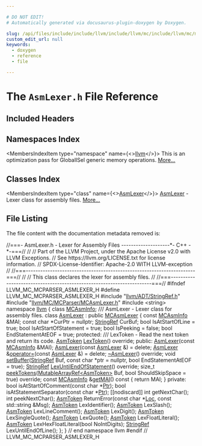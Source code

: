 ```yaml
---

# DO NOT EDIT!
# Automatically generated via docusaurus-plugin-doxygen by Doxygen.

slug: /api/files/include/include/llvm/include/llvm/mc/include/llvm/mc/mcparser/asmlexer-h
custom_edit_url: null
keywords:
  - doxygen
  - reference
  - file

---
```





# The `AsmLexer.h` File Reference

<DoxygenPage pluginConfig={pluginConfig}>



## Included Headers

<IncludesList>
<IncludesListItem
  filePath="llvm/ADT/StringRef.h"
  permalink="/docs/api/files/include/include/llvm/include/llvm/adt/stringref-h"
  isLocal="true" />
<IncludesListItem
  filePath="llvm/MC/MCParser/MCAsmLexer.h"
  permalink="/docs/api/files/include/include/llvm/include/llvm/mc/include/llvm/mc/mcparser/mcasmlexer-h"
  isLocal="true" />
<IncludesListItem
  filePath="string"
  permalink=""
  isLocal="false" />
</IncludesList>

## Namespaces Index

<MembersIndex>

<MembersIndexItem
  type="namespace"
  name={<><a href="/docs/api/namespaces/llvm">llvm</a></>}>
This is an optimization pass for GlobalISel generic memory operations. <a href="/docs/api/namespaces/llvm/#details">More...</a>
</MembersIndexItem>

</MembersIndex>

## Classes Index

<MembersIndex>

<MembersIndexItem
  type="class"
  name={<><a href="/docs/api/classes/llvm/asmlexer">AsmLexer</a></>}>
<a href="/docs/api/classes/llvm/asmlexer">AsmLexer</a> - Lexer class for assembly files. <a href="/docs/api/classes/llvm/asmlexer/#details">More...</a>
</MembersIndexItem>

</MembersIndex>


## File Listing

The file content with the documentation metadata removed is:

<ProgramListing>

<Link id="l00001" /><CodeLine lineNumber="1"><span class="doxyHighlightComment">//===- AsmLexer.h - Lexer for Assembly Files --------------------&#42;- C++ -&#42;-===//</span></CodeLine>
<Link id="l00002" /><CodeLine lineNumber="2"><span class="doxyHighlightComment">//</span></CodeLine>
<Link id="l00003" /><CodeLine lineNumber="3"><span class="doxyHighlightComment">// Part of the LLVM Project, under the Apache License v2.0 with LLVM Exceptions.</span></CodeLine>
<Link id="l00004" /><CodeLine lineNumber="4"><span class="doxyHighlightComment">// See https://llvm.org/LICENSE.txt for license information.</span></CodeLine>
<Link id="l00005" /><CodeLine lineNumber="5"><span class="doxyHighlightComment">// SPDX-License-Identifier: Apache-2.0 WITH LLVM-exception</span></CodeLine>
<Link id="l00006" /><CodeLine lineNumber="6"><span class="doxyHighlightComment">//</span></CodeLine>
<Link id="l00007" /><CodeLine lineNumber="7"><span class="doxyHighlightComment">//===----------------------------------------------------------------------===//</span></CodeLine>
<Link id="l00008" /><CodeLine lineNumber="8"><span class="doxyHighlightComment">//</span></CodeLine>
<Link id="l00009" /><CodeLine lineNumber="9"><span class="doxyHighlightComment">// This class declares the lexer for assembly files.</span></CodeLine>
<Link id="l00010" /><CodeLine lineNumber="10"><span class="doxyHighlightComment">//</span></CodeLine>
<Link id="l00011" /><CodeLine lineNumber="11"><span class="doxyHighlightComment">//===----------------------------------------------------------------------===//</span></CodeLine>
<Link id="l00012" /><CodeLine lineNumber="12"></CodeLine>
<Link id="l00013" /><CodeLine lineNumber="13"><span class="doxyHighlightPreprocessor">#ifndef LLVM&#95;MC&#95;MCPARSER&#95;ASMLEXER&#95;H</span></CodeLine>
<Link id="l00014" /><CodeLine lineNumber="14"><span class="doxyHighlightPreprocessor">#define LLVM&#95;MC&#95;MCPARSER&#95;ASMLEXER&#95;H</span></CodeLine>
<Link id="l00015" /><CodeLine lineNumber="15"></CodeLine>
<Link id="l00016" /><CodeLine lineNumber="16"><span class="doxyHighlightPreprocessor">#include &quot;<a href="/docs/api/files/include/include/llvm/include/llvm/adt/stringref-h">llvm/ADT/StringRef.h</a>&quot;</span></CodeLine>
<Link id="l00017" /><CodeLine lineNumber="17"><span class="doxyHighlightPreprocessor">#include &quot;<a href="/docs/api/files/include/include/llvm/include/llvm/mc/include/llvm/mc/mcparser/mcasmlexer-h">llvm/MC/MCParser/MCAsmLexer.h</a>&quot;</span></CodeLine>
<Link id="l00018" /><CodeLine lineNumber="18"><span class="doxyHighlightPreprocessor">#include &lt;string&gt;</span></CodeLine>
<Link id="l00019" /><CodeLine lineNumber="19"></CodeLine>
<Link id="l00020" /><CodeLine lineNumber="20"><span class="doxyHighlightKeyword">namespace </span><span class="doxyHighlight"><a href="/docs/api/namespaces/llvm">llvm</a> &#123;</span></CodeLine>
<Link id="l00021" /><CodeLine lineNumber="21"></CodeLine>
<Link id="l00022" /><CodeLine lineNumber="22"><span class="doxyHighlightKeyword">class </span><span class="doxyHighlight"><a href="/docs/api/classes/llvm/mcasminfo">MCAsmInfo</a>;</span></CodeLine>
<Link id="l00023" /><CodeLine lineNumber="23"></CodeLine>
<Link id="l00024" /><CodeLine lineNumber="24"><span class="doxyHighlightComment">/// AsmLexer - Lexer class for assembly files.</span></CodeLine>
<Link id="l00025" /><CodeLine lineNumber="25" lineLink="/docs/api/classes/llvm/asmlexer"><span class="doxyHighlightKeyword">class </span><span class="doxyHighlight"><a href="/docs/api/classes/llvm/asmlexer/#a2cf3180e209a3079c3c08ab8c818a9ae">AsmLexer</a> : </span><span class="doxyHighlightKeyword">public</span><span class="doxyHighlight"> <a href="/docs/api/classes/llvm/mcasmlexer/#a8cc9a9558fc4a9b798c4e4e678a10d83">MCAsmLexer</a> &#123;</span></CodeLine>
<Link id="l00026" /><CodeLine lineNumber="26"><span class="doxyHighlight">  </span><span class="doxyHighlightKeyword">const</span><span class="doxyHighlight"> <a href="/docs/api/classes/llvm/mcasminfo">MCAsmInfo</a> &amp;MAI;</span></CodeLine>
<Link id="l00027" /><CodeLine lineNumber="27"></CodeLine>
<Link id="l00028" /><CodeLine lineNumber="28"><span class="doxyHighlight">  </span><span class="doxyHighlightKeyword">const</span><span class="doxyHighlight"> </span><span class="doxyHighlightKeywordType">char</span><span class="doxyHighlight"> &#42;CurPtr = </span><span class="doxyHighlightKeyword">nullptr</span><span class="doxyHighlight">;</span></CodeLine>
<Link id="l00029" /><CodeLine lineNumber="29"><span class="doxyHighlight">  <a href="/docs/api/classes/llvm/stringref">StringRef</a> CurBuf;</span></CodeLine>
<Link id="l00030" /><CodeLine lineNumber="30"><span class="doxyHighlight">  </span><span class="doxyHighlightKeywordType">bool</span><span class="doxyHighlight"> IsAtStartOfLine = </span><span class="doxyHighlightKeyword">true</span><span class="doxyHighlight">;</span></CodeLine>
<Link id="l00031" /><CodeLine lineNumber="31"><span class="doxyHighlight">  </span><span class="doxyHighlightKeywordType">bool</span><span class="doxyHighlight"> IsAtStartOfStatement = </span><span class="doxyHighlightKeyword">true</span><span class="doxyHighlight">;</span></CodeLine>
<Link id="l00032" /><CodeLine lineNumber="32"><span class="doxyHighlight">  </span><span class="doxyHighlightKeywordType">bool</span><span class="doxyHighlight"> IsPeeking = </span><span class="doxyHighlightKeyword">false</span><span class="doxyHighlight">;</span></CodeLine>
<Link id="l00033" /><CodeLine lineNumber="33"><span class="doxyHighlight">  </span><span class="doxyHighlightKeywordType">bool</span><span class="doxyHighlight"> EndStatementAtEOF = </span><span class="doxyHighlightKeyword">true</span><span class="doxyHighlight">;</span></CodeLine>
<Link id="l00034" /><CodeLine lineNumber="34"></CodeLine>
<Link id="l00035" /><CodeLine lineNumber="35"><span class="doxyHighlightKeyword">protected</span><span class="doxyHighlight">:</span></CodeLine>
<Link id="l00036" /><CodeLine lineNumber="36"><span class="doxyHighlightComment">  /// LexToken - Read the next token and return its code.</span></CodeLine>
<Link id="l00037" /><CodeLine lineNumber="37"><span class="doxyHighlight">  <a href="/docs/api/classes/llvm/asmtoken">AsmToken</a> <a href="/docs/api/classes/llvm/asmlexer/#ad1eaa25f920b0fd6f7ad1e7c6bf8d0c8">LexToken</a>() </span><span class="doxyHighlightKeyword">override</span><span class="doxyHighlight">;</span></CodeLine>
<Link id="l00038" /><CodeLine lineNumber="38"></CodeLine>
<Link id="l00039" /><CodeLine lineNumber="39"><span class="doxyHighlightKeyword">public</span><span class="doxyHighlight">:</span></CodeLine>
<Link id="l00040" /><CodeLine lineNumber="40"><span class="doxyHighlight">  <a href="/docs/api/classes/llvm/asmlexer/#a2cf3180e209a3079c3c08ab8c818a9ae">AsmLexer</a>(</span><span class="doxyHighlightKeyword">const</span><span class="doxyHighlight"> <a href="/docs/api/classes/llvm/mcasminfo">MCAsmInfo</a> &amp;MAI);</span></CodeLine>
<Link id="l00041" /><CodeLine lineNumber="41" lineLink="/docs/api/classes/llvm/asmlexer/#a980e64ca41f4ad2eb723c80e7ed76008"><span class="doxyHighlight">  <a href="/docs/api/classes/llvm/asmlexer/#a980e64ca41f4ad2eb723c80e7ed76008">AsmLexer</a>(</span><span class="doxyHighlightKeyword">const</span><span class="doxyHighlight"> <a href="/docs/api/classes/llvm/asmlexer/#a2cf3180e209a3079c3c08ab8c818a9ae">AsmLexer</a> &amp;) = </span><span class="doxyHighlightKeyword">delete</span><span class="doxyHighlight">;</span></CodeLine>
<Link id="l00042" /><CodeLine lineNumber="42" lineLink="/docs/api/classes/llvm/asmlexer/#abb37df9067c0dcbc885e1e6dca1e00cf"><span class="doxyHighlight">  <a href="/docs/api/classes/llvm/asmlexer/#a2cf3180e209a3079c3c08ab8c818a9ae">AsmLexer</a> &amp;<a href="/docs/api/classes/llvm/asmlexer/#abb37df9067c0dcbc885e1e6dca1e00cf">operator=</a>(</span><span class="doxyHighlightKeyword">const</span><span class="doxyHighlight"> <a href="/docs/api/classes/llvm/asmlexer/#a2cf3180e209a3079c3c08ab8c818a9ae">AsmLexer</a> &amp;) = </span><span class="doxyHighlightKeyword">delete</span><span class="doxyHighlight">;</span></CodeLine>
<Link id="l00043" /><CodeLine lineNumber="43" lineLink="/docs/api/classes/llvm/asmlexer/#a117cd3b718b7f46f06224917038073f8"><span class="doxyHighlight">  <a href="/docs/api/classes/llvm/asmlexer/#a117cd3b718b7f46f06224917038073f8">~AsmLexer</a>() </span><span class="doxyHighlightKeyword">override</span><span class="doxyHighlight">;</span></CodeLine>
<Link id="l00044" /><CodeLine lineNumber="44"></CodeLine>
<Link id="l00045" /><CodeLine lineNumber="45"><span class="doxyHighlight">  </span><span class="doxyHighlightKeywordType">void</span><span class="doxyHighlight"> <a href="/docs/api/classes/llvm/asmlexer/#abf479f9ea9b5902aea9e0ab3fd50ad94">setBuffer</a>(<a href="/docs/api/classes/llvm/stringref">StringRef</a> Buf, </span><span class="doxyHighlightKeyword">const</span><span class="doxyHighlight"> </span><span class="doxyHighlightKeywordType">char</span><span class="doxyHighlight"> &#42;ptr = </span><span class="doxyHighlightKeyword">nullptr</span><span class="doxyHighlight">,</span></CodeLine>
<Link id="l00046" /><CodeLine lineNumber="46"><span class="doxyHighlight">                 </span><span class="doxyHighlightKeywordType">bool</span><span class="doxyHighlight"> EndStatementAtEOF = </span><span class="doxyHighlightKeyword">true</span><span class="doxyHighlight">);</span></CodeLine>
<Link id="l00047" /><CodeLine lineNumber="47"></CodeLine>
<Link id="l00048" /><CodeLine lineNumber="48"><span class="doxyHighlight">  <a href="/docs/api/classes/llvm/stringref">StringRef</a> <a href="/docs/api/classes/llvm/asmlexer/#a564882070bf87421f0775ebd6cf64014">LexUntilEndOfStatement</a>() </span><span class="doxyHighlightKeyword">override</span><span class="doxyHighlight">;</span></CodeLine>
<Link id="l00049" /><CodeLine lineNumber="49"></CodeLine>
<Link id="l00050" /><CodeLine lineNumber="50"><span class="doxyHighlight">  </span><span class="doxyHighlightKeywordType">size&#95;t</span><span class="doxyHighlight"> <a href="/docs/api/classes/llvm/asmlexer/#a18e95622dd1cef434cddeae8612854d8">peekTokens</a>(<a href="/docs/api/classes/llvm/mutablearrayref">MutableArrayRef&lt;AsmToken&gt;</a> Buf,</span></CodeLine>
<Link id="l00051" /><CodeLine lineNumber="51"><span class="doxyHighlight">                    </span><span class="doxyHighlightKeywordType">bool</span><span class="doxyHighlight"> ShouldSkipSpace = </span><span class="doxyHighlightKeyword">true</span><span class="doxyHighlight">) </span><span class="doxyHighlightKeyword">override</span><span class="doxyHighlight">;</span></CodeLine>
<Link id="l00052" /><CodeLine lineNumber="52"></CodeLine>
<Link id="l00053" /><CodeLine lineNumber="53" lineLink="/docs/api/classes/llvm/asmlexer/#a6bad0df670282ea62b092aa9b3907ee0"><span class="doxyHighlight">  </span><span class="doxyHighlightKeyword">const</span><span class="doxyHighlight"> <a href="/docs/api/classes/llvm/mcasminfo">MCAsmInfo</a> &amp;<a href="/docs/api/classes/llvm/asmlexer/#a6bad0df670282ea62b092aa9b3907ee0">getMAI</a>()</span><span class="doxyHighlightKeyword"> const </span><span class="doxyHighlight">&#123; </span><span class="doxyHighlightKeywordFlow">return</span><span class="doxyHighlight"> MAI; &#125;</span></CodeLine>
<Link id="l00054" /><CodeLine lineNumber="54"></CodeLine>
<Link id="l00055" /><CodeLine lineNumber="55"><span class="doxyHighlightKeyword">private</span><span class="doxyHighlight">:</span></CodeLine>
<Link id="l00056" /><CodeLine lineNumber="56"><span class="doxyHighlight">  </span><span class="doxyHighlightKeywordType">bool</span><span class="doxyHighlight"> isAtStartOfComment(</span><span class="doxyHighlightKeyword">const</span><span class="doxyHighlight"> </span><span class="doxyHighlightKeywordType">char</span><span class="doxyHighlight"> &#42;<a href="/docs/api/files/lib/lib/analysis/targetlibraryinfo-cpp/#aca185e6d0e9f423dbb24440206454872a11dbf501abf829b3ab7049c2d3a8a053">Ptr</a>);</span></CodeLine>
<Link id="l00057" /><CodeLine lineNumber="57"><span class="doxyHighlight">  </span><span class="doxyHighlightKeywordType">bool</span><span class="doxyHighlight"> isAtStatementSeparator(</span><span class="doxyHighlightKeyword">const</span><span class="doxyHighlight"> </span><span class="doxyHighlightKeywordType">char</span><span class="doxyHighlight"> &#42;<a href="/docs/api/files/lib/lib/analysis/targetlibraryinfo-cpp/#aca185e6d0e9f423dbb24440206454872a11dbf501abf829b3ab7049c2d3a8a053">Ptr</a>);</span></CodeLine>
<Link id="l00058" /><CodeLine lineNumber="58"><span class="doxyHighlight">  &#91;&#91;nodiscard&#93;&#93; </span><span class="doxyHighlightKeywordType">int</span><span class="doxyHighlight"> getNextChar();</span></CodeLine>
<Link id="l00059" /><CodeLine lineNumber="59"><span class="doxyHighlight">  </span><span class="doxyHighlightKeywordType">int</span><span class="doxyHighlight"> peekNextChar();</span></CodeLine>
<Link id="l00060" /><CodeLine lineNumber="60"><span class="doxyHighlight">  <a href="/docs/api/classes/llvm/asmtoken">AsmToken</a> ReturnError(</span><span class="doxyHighlightKeyword">const</span><span class="doxyHighlight"> </span><span class="doxyHighlightKeywordType">char</span><span class="doxyHighlight"> &#42;<a href="/docs/api/namespaces/llvm/loc">Loc</a>, </span><span class="doxyHighlightKeyword">const</span><span class="doxyHighlight"> std::string &amp;Msg);</span></CodeLine>
<Link id="l00061" /><CodeLine lineNumber="61"></CodeLine>
<Link id="l00062" /><CodeLine lineNumber="62"><span class="doxyHighlight">  <a href="/docs/api/classes/llvm/asmtoken">AsmToken</a> LexIdentifier();</span></CodeLine>
<Link id="l00063" /><CodeLine lineNumber="63"><span class="doxyHighlight">  <a href="/docs/api/classes/llvm/asmtoken">AsmToken</a> LexSlash();</span></CodeLine>
<Link id="l00064" /><CodeLine lineNumber="64"><span class="doxyHighlight">  <a href="/docs/api/classes/llvm/asmtoken">AsmToken</a> LexLineComment();</span></CodeLine>
<Link id="l00065" /><CodeLine lineNumber="65"><span class="doxyHighlight">  <a href="/docs/api/classes/llvm/asmtoken">AsmToken</a> LexDigit();</span></CodeLine>
<Link id="l00066" /><CodeLine lineNumber="66"><span class="doxyHighlight">  <a href="/docs/api/classes/llvm/asmtoken">AsmToken</a> LexSingleQuote();</span></CodeLine>
<Link id="l00067" /><CodeLine lineNumber="67"><span class="doxyHighlight">  <a href="/docs/api/classes/llvm/asmtoken">AsmToken</a> LexQuote();</span></CodeLine>
<Link id="l00068" /><CodeLine lineNumber="68"><span class="doxyHighlight">  <a href="/docs/api/classes/llvm/asmtoken">AsmToken</a> LexFloatLiteral();</span></CodeLine>
<Link id="l00069" /><CodeLine lineNumber="69"><span class="doxyHighlight">  <a href="/docs/api/classes/llvm/asmtoken">AsmToken</a> LexHexFloatLiteral(</span><span class="doxyHighlightKeywordType">bool</span><span class="doxyHighlight"> NoIntDigits);</span></CodeLine>
<Link id="l00070" /><CodeLine lineNumber="70"></CodeLine>
<Link id="l00071" /><CodeLine lineNumber="71"><span class="doxyHighlight">  <a href="/docs/api/classes/llvm/stringref">StringRef</a> LexUntilEndOfLine();</span></CodeLine>
<Link id="l00072" /><CodeLine lineNumber="72"><span class="doxyHighlight">&#125;;</span></CodeLine>
<Link id="l00073" /><CodeLine lineNumber="73"></CodeLine>
<Link id="l00074" /><CodeLine lineNumber="74"><span class="doxyHighlight">&#125; </span><span class="doxyHighlightComment">// end namespace llvm</span></CodeLine>
<Link id="l00075" /><CodeLine lineNumber="75"></CodeLine>
<Link id="l00076" /><CodeLine lineNumber="76"><span class="doxyHighlightPreprocessor">#endif </span><span class="doxyHighlightComment">// LLVM&#95;MC&#95;MCPARSER&#95;ASMLEXER&#95;H</span></CodeLine>

</ProgramListing>


</DoxygenPage>
